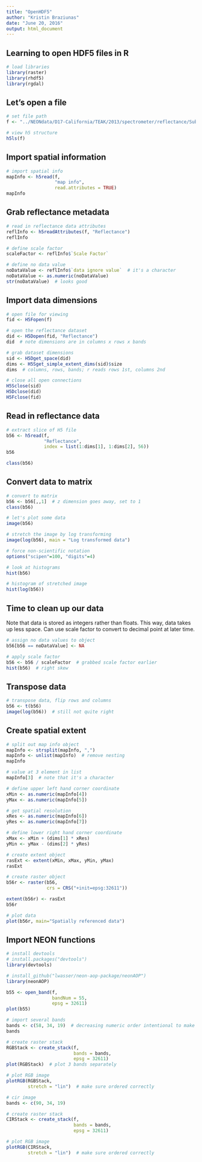 ```yaml
---
title: "OpenHDF5"
author: "Kristin Braziunas"
date: "June 20, 2016"
output: html_document
---
```


## Learning to open HDF5 files in R

```r

# load libraries
library(raster)
library(rhdf5)
library(rgdal)

```

## Let's open a file

```r

# set file path
f <- "../NEONdata/D17-California/TEAK/2013/spectrometer/reflectance/Subset3NIS1_20130614_100459_atmcor.h5"

# view h5 structure
h5ls(f)

```

## Import spatial information

```r

# import spatial info
mapInfo <- h5read(f, 
                  "map info",
                  read.attributes = TRUE)
mapInfo

```

## Grab reflectance metadata

```r

# read in reflectance data attributes
reflInfo <- h5readAttributes(f, "Reflectance")
reflInfo

# define scale factor
scaleFactor <- reflInfo$`Scale Factor`

# define no data value
noDataValue <- reflInfo$`data ignore value`  # it's a character
noDataValue <- as.numeric(noDataValue)
str(noDataValue)  # looks good

```

## Import data dimensions

```r

# open file for viewing
fid <- H5Fopen(f)

# open the reflectance dataset
did <- H5Dopen(fid, "Reflectance")
did  # note dimensions are in columns x rows x bands

# grab dataset dimensions
sid <- H5Dget_space(did)
dims <- H5Sget_simple_extent_dims(sid)$size
dims  # columns, rows, bands; r reads rows 1st, columns 2nd

# close all open connections
H5Sclose(sid)
H5Dclose(did)
H5Fclose(fid)

```

## Read in reflectance data

```r

# extract slice of H5 file
b56 <- h5read(f,
              "Reflectance",
              index = list(1:dims[1], 1:dims[2], 56))
b56

class(b56)

```

## Convert data to matrix

```r

# convert to matrix
b56 <- b56[,,1]  # z dimension goes away, set to 1
class(b56)

# let's plot some data
image(b56)

# stretch the image by log transforming
image(log(b56), main = "Log transformed data")

# force non-scientific notation
options("scipen"=100, "digits"=4)

# look at histograms
hist(b56)

# histogram of stretched image
hist(log(b56))

```

## Time to clean up our data

Note that data is stored as integers rather than floats. This way, data takes up less space. Can use scale factor to convert to decimal point at later time.

```r

# assign no data values to object
b56[b56 == noDataValue] <- NA

# apply scale factor
b56 <- b56 / scaleFactor  # grabbed scale factor earlier
hist(b56)  # right skew

```

## Transpose data

```r

# transpose data, flip rows and columns
b56 <- t(b56)
image(log(b56))  # still not quite right

```

## Create spatial extent

```r

# split out map info object
mapInfo <- strsplit(mapInfo, ",")
mapInfo <- unlist(mapInfo)  # remove nesting
mapInfo

# value at 3 element in list
mapInfo[3]  # note that it's a character

# define upper left hand corner coordinate
xMin <- as.numeric(mapInfo[4])
yMax <- as.numeric(mapInfo[5])

# get spatial resolution
xRes <- as.numeric(mapInfo[6])
yRes <- as.numeric(mapInfo[7])

# define lower right hand corner coordinate
xMax <- xMin + (dims[1] * xRes)
yMin <- yMax - (dims[2] * yRes)

# create extent object
rasExt <- extent(xMin, xMax, yMin, yMax)
rasExt

# create raster object
b56r <- raster(b56, 
               crs = CRS("+init=epsg:32611"))

extent(b56r) <- rasExt
b56r

# plot data
plot(b56r, main="Spatially referenced data")

```

## Import NEON functions

```r

# install devtools
# install.packages("devtools")
library(devtools)

# install_github("lwasser/neon-aop-package/neonAOP")
library(neonAOP)

b55 <- open_band(f,
                 bandNum = 55,
                 epsg = 32611)
plot(b55)

# import several bands
bands <- c(58, 34, 19)  # decreasing numeric order intentional to make r, g, b
bands

# create raster stack
RGBStack <- create_stack(f,
                         bands = bands,
                         epsg = 32611)
plot(RGBStack)  # plot 3 bands separately

# plot RGB image
plotRGB(RGBStack,
        stretch = "lin")  # make sure ordered correctly

# cir image
bands <- c(90, 34, 19)

# create raster stack
CIRStack <- create_stack(f,
                         bands = bands,
                         epsg = 32611)

# plot RGB image
plotRGB(CIRStack,
        stretch = "lin")  # make sure ordered correctly


```

